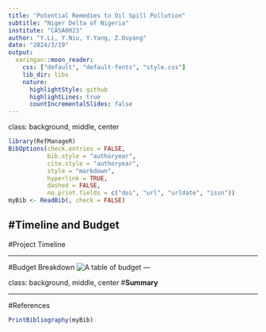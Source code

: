 ```yaml
---
title: "Potential Remedies to Oil Spill Pollution"
subtitle: "Niger Delta of Nigeria"
institute: "CASA0023"
author: "Y.Li, Y.Niu, Y.Yang, Z.Ouyang"
date: "2024/3/19"
output:
  xaringan::moon_reader:
    css: ["default", "default-fonts", "style.css"]
    lib_dir: libs
    nature:
      highlightStyle: github
      highlightLines: true
      countIncrementalSlides: false
---
```


class: background, middle, center
```r
library(RefManageR)
BibOptions(check.entries = FALSE,
           bib.style = "authoryear",
           cite.style = "authoryear",
           style = "markdown",
           hyperlink = TRUE,
           dashed = FALSE,
           no.print.fields = c("doi", "url", "urldate", "issn"))
myBib <- ReadBib(, check = FALSE)
```

#**Timeline and Budget**
---

#Project Timeline

---

#Budget Breakdown
![A table of budget](image/budget.png)
---

class: background, middle, center
#**Summary**

---

#References

```r
PrintBibliography(myBib)
```